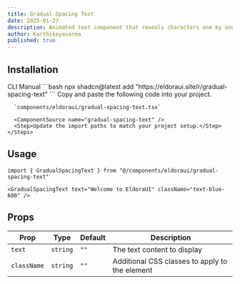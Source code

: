 ```yaml
---
title: Gradual Spacing Text
date: 2025-01-27
description: Animated text component that reveals characters one by one with gradual spacing effect.
author: Karthikeyavarma
published: true
---
```


<ComponentPreview name="gradual-spacing-text-demo" />

## Installation

<Tabs defaultValue="cli">
  <TabsList>
    <TabsTrigger value="cli">CLI</TabsTrigger>
    <TabsTrigger value="manual">Manual</TabsTrigger>
  </TabsList>
  <TabsContent value="cli">
    ```bash 
    npx shadcn@latest add "https://eldoraui.site/r/gradual-spacing-text"
    ```
  </TabsContent>
  <TabsContent value="manual">
    <Steps>
      <Step>Copy and paste the following code into your project.</Step>

      `components/eldoraui/gradual-spacing-text.tsx`

      <ComponentSource name="gradual-spacing-text" />
      <Step>Update the import paths to match your project setup.</Step>
    </Steps>

  </TabsContent>
</Tabs>

## Usage

```tsx showLineNumbers
import { GradualSpacingText } from "@/components/eldoraui/gradual-spacing-text"
```

```tsx showLineNumbers
<GradualSpacingText text="Welcome to EldoraUI" className="text-blue-600" />
```

## Props

| Prop        | Type     | Default | Description                                    |
| ----------- | -------- | ------- | ---------------------------------------------- |
| `text`      | `string` | `""`    | The text content to display                    |
| `className` | `string` | `""`    | Additional CSS classes to apply to the element |
